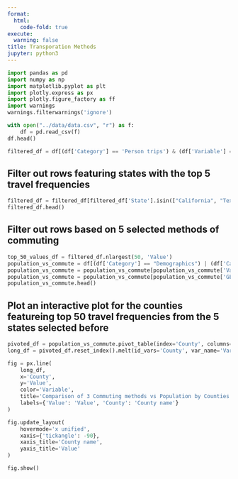 ```yaml
---
format:
  html:
    code-fold: true
execute:
  warning: false
title: Transporation Methods
jupyter: python3
---
```




```python
import pandas as pd
import numpy as np
import matplotlib.pyplot as plt
import plotly.express as px
import plotly.figure_factory as ff
import warnings
warnings.filterwarnings('ignore')
```

```python
with open("../data/data.csv", "r") as f:
    df = pd.read_csv(f)
df.head()
```

```python
filtered_df = df[(df['Category'] == 'Person trips') & (df['Variable'] == 'Total trips')]
```

## Filter out rows featuring states with the top 5 travel frequencies
```python
filtered_df = filtered_df[filtered_df['State'].isin(["California", "Texas", "New York", "Florida", "Illinois"])]
filtered_df.head()
```

## Filter out rows based on 5 selected methods of commuting
```python
top_50_values_df = filtered_df.nlargest(50, 'Value')
population_vs_commute = df[(df['Category'] == "Demographics") | (df['Category'] == "Commuting")]
population_vs_commute = population_vs_commute[population_vs_commute['Variable'].isin(["Workers", "Commute by car/ truck/van", "Commute by public transportation", "Work at home","Population" ])]
population_vs_commute = population_vs_commute[population_vs_commute['GEOID'].isin(top_50_values_df['GEOID'])]
population_vs_commute.head()
```

## Plot an interactive plot for the counties featureing top 50 travel frequencies from the 5 states selected before
```python
pivoted_df = population_vs_commute.pivot_table(index='County', columns='Variable', values='Value', aggfunc='first')
long_df = pivoted_df.reset_index().melt(id_vars='County', var_name='Variable', value_name='Value')

fig = px.line(
    long_df,
    x='County',
    y='Value',
    color='Variable',  
    title='Comparison of 3 Commuting methods vs Population by Counties',
    labels={'Value': 'Value', 'County': 'County name'}
)

fig.update_layout(
    hovermode='x unified',  
    xaxis={'tickangle': -90},  
    xaxis_title='County name',
    yaxis_title='Value'
)

fig.show()
```

